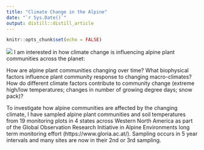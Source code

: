```yaml
---
title: "Climate Change in the Alpine"
date: "`r Sys.Date()`"
output: distill::distill_article
---
```



```r
knitr::opts_chunk$set(echo = FALSE)
```

![](images/alpine_banner.jpg)
I am interested in how climate change is influencing alpine plant communities across the planet: 

How are alpine plant communities changing over time? What biophysical factors influence plant community response to changing macro-climates? How do different climate factors contribute to community change (extreme high/low temperatures; changes in number of growing degree days; snow pack)?

To investigate how alpine communities are affected by the changing climate, I have sampled alpine plant communities and soil temperatures from 19 monitoring plots in 4 states across Western North America as part of the Global Observation Research Initiative in Alpine Environments long term monitoring effort (https://www.gloria.ac.at/). Sampling occurs in 5 year intervals and many sites are now in their 2nd or 3rd sampling. 



 